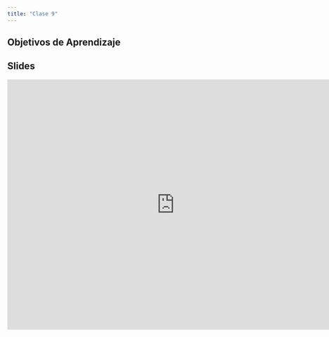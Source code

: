 ```yaml
---
title: "Clase 9"
---
```


## Objetivos de Aprendizaje



## Slides

<iframe src="https://docs.google.com/presentation/d/19Bh8MDNMR_S4LXOEeqJmShci3nPFioFPhUP57gfTxEk/embed?start=false&loop=false&delayms=3000" frameborder="0" width="760" height="569" allowfullscreen="true" mozallowfullscreen="true" webkitallowfullscreen="true"></iframe>


